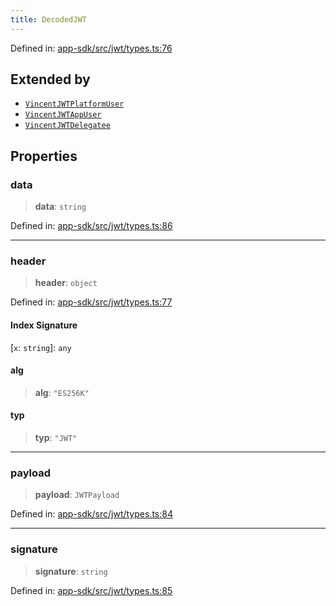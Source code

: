 ```yaml
---
title: DecodedJWT
---
```


Defined in: [app-sdk/src/jwt/types.ts:76](https://github.com/LIT-Protocol/Vincent/blob/5462864f5b471985671134e594d93faefcbfeb7e/packages/libs/app-sdk/src/jwt/types.ts#L76)

## Extended by

- [`VincentJWTPlatformUser`](./VincentJWTPlatformUser)
- [`VincentJWTAppUser`](./VincentJWTAppUser)
- [`VincentJWTDelegatee`](./VincentJWTDelegatee)

## Properties

### data

> **data**: `string`

Defined in: [app-sdk/src/jwt/types.ts:86](https://github.com/LIT-Protocol/Vincent/blob/5462864f5b471985671134e594d93faefcbfeb7e/packages/libs/app-sdk/src/jwt/types.ts#L86)

***

### header

> **header**: `object`

Defined in: [app-sdk/src/jwt/types.ts:77](https://github.com/LIT-Protocol/Vincent/blob/5462864f5b471985671134e594d93faefcbfeb7e/packages/libs/app-sdk/src/jwt/types.ts#L77)

#### Index Signature

\[`x`: `string`\]: `any`

#### alg

> **alg**: `"ES256K"`

#### typ

> **typ**: `"JWT"`

***

### payload

> **payload**: `JWTPayload`

Defined in: [app-sdk/src/jwt/types.ts:84](https://github.com/LIT-Protocol/Vincent/blob/5462864f5b471985671134e594d93faefcbfeb7e/packages/libs/app-sdk/src/jwt/types.ts#L84)

***

### signature

> **signature**: `string`

Defined in: [app-sdk/src/jwt/types.ts:85](https://github.com/LIT-Protocol/Vincent/blob/5462864f5b471985671134e594d93faefcbfeb7e/packages/libs/app-sdk/src/jwt/types.ts#L85)
